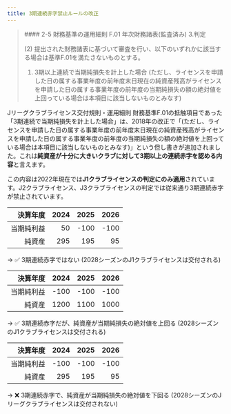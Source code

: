 ```yaml
---
title: 3期連続赤字禁止ルールの改正
---
```


<Blockquote title="Jリーグクラブライセンス交付規則・運用細則 2019">
  #### 2-5 財務基準の運用細則 F.01 年次財務諸表(監査済み) 3.判定

  (2) 提出された財務諸表に基づいて審査を行い、以下のいずれかに該当する場合は基準F.01を満たさないものとする。

  1. 3期以上連続で当期純損失を計上した場合 (ただし、ライセンスを申請した日の属する事業年度の前年度末日現在の純資産残高がライセンスを申請した日の属する事業年度の前年度の当期純損失の額の絶対値を上回っている場合は本項目に該当しないものとみなす)

</Blockquote>

Jリーグクラブライセンス交付規則・運用細則 財務基準F.01の抵触項目であった「3期連続で当期純損失を計上した場合」は、2018年の改正で「(ただし、ライセンスを申請した日の属する事業年度の前年度末日現在の純資産残高がライセンスを申請した日の属する事業年度の前年度の当期純損失の額の絶対値を上回っている場合は本項目に該当しないものとみなす)」という但し書きが追加されました。これは**純資産が十分に大きいクラブに対して3期以上の連続赤字を認める内容**と言えます。

この内容は2022年現在では**J1クラブライセンスの判定にのみ適用**されています。J2クラブライセンス、J3クラブライセンスの判定では従来通り3期連続赤字が禁止されています。

|  決算年度 | 2024 | 2025 | 2026 |
|---------:|-----:|-----:|-----:|
| 当期純利益 |   50 | -100 | -100 |
|    純資産 |  295 |  195 |   95 |

→ ✅ 3期連続赤字ではない (2028シーズンのJ1クラブライセンスは交付される)

|  決算年度 | 2024 | 2025 | 2026 |
|---------:|-----:|-----:|-----:|
| 当期純利益 | -100 | -100 | -100 |
|    純資産 | 1200 | 1100 | 1000 |

→ ✅ 3期連続赤字だが、純資産が当期純損失の絶対値を上回る (2028シーズンのJ1クラブライセンスは交付される)

|  決算年度 | 2024 | 2025 | 2026 |
|---------:|-----:|-----:|-----:|
| 当期純利益 | -100 | -100 | -100 |
|    純資産 |  295 |  195 |   95 |

→ ❌ 3期連続赤字で、純資産が当期純損失の絶対値を下回る (2028シーズンのJリーグクラブライセンスは交付されない)
